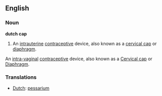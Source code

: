 ==English==
===Noun===
'''dutch cap'''
#An [[intrauterine]] [[contraceptive]] device, also known as a [[cervical cap]] or [[diaphragm]].

An [[intra-vaginal]] [[contraceptive]] device, also known as a [[Cervical cap]] or [[Diaphragm]].

===Translations===
*[[Dutch]]: [[pessarium]]